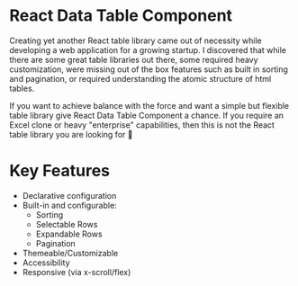 
<Meta title="Getting Started/Introduction" id="getting-started-intro" />

# React Data Table Component

Creating yet another React table library came out of necessity while developing a web application for a growing startup. I discovered that while there are some great table libraries out there, some required heavy customization, were missing out of the box features such as built in sorting and pagination, or required understanding the atomic structure of html tables.

If you want to achieve balance with the force and want a simple but flexible table library give React Data Table Component a chance. If you require an Excel clone or heavy "enterprise" capabilities, then this is not the React table library you are looking for 👋

# Key Features

- Declarative configuration
- Built-in and configurable:
  - Sorting
  - Selectable Rows
  - Expandable Rows
  - Pagination
- Themeable/Customizable
- Accessibility
- Responsive (via x-scroll/flex)
